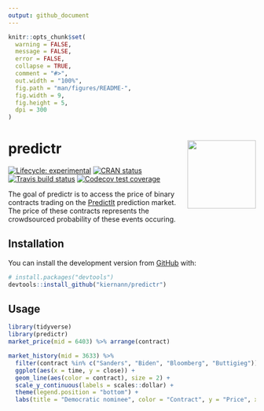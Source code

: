 ```yaml
---
output: github_document
---
```


<!-- README.md is generated from README.Rmd. Please edit that file -->

```r
knitr::opts_chunk$set(
  warning = FALSE,
  message = FALSE,
  error = FALSE,
  collapse = TRUE,
  comment = "#>",
  out.width = "100%",
  fig.path = "man/figures/README-",
  fig.width = 9,
  fig.height = 5,
  dpi = 300
)
```

# predictr <a href='https://kiernann.com/predictr'><img src='man/figures/logo.png' align="right" height="139" /></a>

<!-- badges: start -->
[![Lifecycle: experimental][life_badge]][life_link]
[![CRAN status][cran_badge]][cran_link]
[![Travis build status][trav_badge]][trav_link]
[![Codecov test coverage][cov_badge]][cov_link]
<!-- badges: end -->

The goal of predictr is to access the price of binary contracts trading on the
[PredictIt][pi] prediction market. The price of these contracts represents the
crowdsourced probability of these events occuring.

## Installation

You can install the development version from [GitHub][gh] with:

``` r
# install.packages("devtools")
devtools::install_github("kiernann/predictr")
```

## Usage

```r
library(tidyverse)
library(predictr)
market_price(mid = 6403) %>% arrange(contract)
```

```r
market_history(mid = 3633) %>% 
  filter(contract %in% c("Sanders", "Biden", "Bloomberg", "Buttigieg")) %>% 
  ggplot(aes(x = time, y = close)) +
  geom_line(aes(color = contract), size = 2) +
  scale_y_continuous(labels = scales::dollar) +
  theme(legend.position = "bottom") +
  labs(title = "Democratic nominee", color = "Contract", y = "Price", x = "Date")
```

<!-- refs: start -->
[life_badge]: https://img.shields.io/badge/lifecycle-maturing-blue.svg
[life_link]: https://www.tidyverse.org/lifecycle/#experimental
[cran_badge]: https://www.r-pkg.org/badges/version/predictr
[cran_link]: https://CRAN.R-project.org/package=predictr
[trav_badge]: https://travis-ci.org/kiernann/predictr.svg?branch=master
[trav_link]: https://travis-ci.org/kiernann/predictr
[cov_badge]: https://codecov.io/gh/kiernann/predictr/branch/master/graph/badge.svg
[cov_link]: https://codecov.io/gh/kiernann/predictr?branch=master
[pi]: https://www.predictit.org/
[gh]: https://github.com/kiernann/predictr
<!-- refs: end -->
